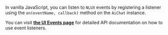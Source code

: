 In vanilla JavaScript, you can listen to `NLUX` events by registering a listener
using the `on(eventName, callback)` method on the `AiChat` instance.

You can visit [**the UI Events page**](/reference/ui/events) for detailed API documentation
on how to use event listeners.
